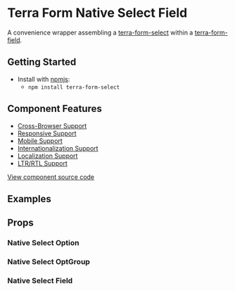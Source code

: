 


<Badge />

# Terra Form Native Select Field

A convenience wrapper assembling a [terra-form-select](https://github.com/cerner/terra-core/tree/master/packages/terra-form-select) within a [terra-form-field](https://github.com/cerner/terra-core/tree/master/packages/terra-form-field).

## Getting Started

- Install with [npmjs](https://www.npmjs.com):
  - `npm install terra-form-select`

## Component Features

- [Cross-Browser Support](https://engineering.cerner.com/terra-ui/about/terra-ui/component-standards#cross-browser-support)
- [Responsive Support](https://engineering.cerner.com/terra-ui/about/terra-ui/component-standards#responsive-support)
- [Mobile Support](https://engineering.cerner.com/terra-ui/about/terra-ui/component-standards#mobile-support)
- [Internationalization Support](https://engineering.cerner.com/terra-ui/about/terra-ui/component-standards#internationalization-i18n)
- [Localization Support](https://engineering.cerner.com/terra-ui/about/terra-ui/component-standards#internationalization-i18n)
- [LTR/RTL Support](https://engineering.cerner.com/terra-ui/about/terra-ui/component-standards#ltr--rtl)

[View component source code](https://github.com/cerner/terra-core/tree/master/packages/terra-form-select)

## Examples
<DefaultFieldExample title="Select Field Example" />
<RequiredFieldExample title="Required Select Field Example" />
<IncompleteFieldExample title="Incomplete Select Field Example" />

## Props
### Native Select Option
<NativeOptionsPropsTable />

### Native Select OptGroup
<NativeOptGroupsPropsTable />

### Native Select Field
<NativeSelectFieldPropsTable />
